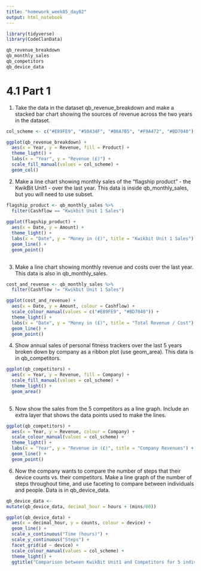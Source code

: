 ```yaml
---
title: "homework_week05_day02"
output: html_notebook
---
```


```r
library(tidyverse)
library(CodeClanData)
```

```r
qb_revenue_breakdown
qb_monthly_sales
qb_competitors
qb_device_data
```
# 4.1 Part 1

1. Take the data in the dataset qb_revenue_breakdown and make a stacked bar chart showing the sources of revenue across the two years in the dataset.
```r
col_scheme <- c("#E89FE9", "#50434F", "#B6A7B5", "#F9A472", "#BD7040")

ggplot(qb_revenue_breakdown) +
  aes(x = Year, y = Revenue, fill = Product) +
  theme_light() +
  labs(x = "Year", y = "Revenue (£)") +
  scale_fill_manual(values = col_scheme) +
  geom_col() 
```


2. Make a line chart showing monthly sales of the “flagship product” - the KwikBit Unit1 - over the last year. This data is inside qb_monthly_sales, but you will need to use subset.
```r
flagship_product <- qb_monthly_sales %>%
  filter(Cashflow == "Kwikbit Unit 1 Sales")
  
ggplot(flagship_product) +
  aes(x = Date, y = Amount) +
  theme_light() +
  labs(x = "Date", y = "Money in (£)", title = "Kwikbit Unit 1 Sales") +
  geom_line() +
  geom_point()
  
```


3. Make a line chart showing monthly revenue and costs over the last year. This data is also in qb_monthly_sales.

```r
cost_and_revenue <- qb_monthly_sales %>% 
  filter(Cashflow != "Kwikbit Unit 1 Sales")

ggplot(cost_and_revenue) +
  aes(x = Date, y = Amount, colour = Cashflow) +
  scale_colour_manual(values = c("#E89FE9", "#BD7040")) +
  theme_light() +
  labs(x = "Date", y = "Money in (£)", title = "Total Revenue / Cost") +
  geom_line() +
  geom_point()
```


4. Show annual sales of personal fitness trackers over the last 5 years broken down by company as a ribbon plot (use geom_area). This data is in qb_competitors.

```r
ggplot(qb_competitors) +
  aes(x = Year, y = Revenue, fill = Company) +
  scale_fill_manual(values = col_scheme) +
  theme_light() +
  geom_area() 
  
```


5. Now show the sales from the 5 competitors as a line graph. Include an extra layer that shows the data points used to make the lines.

```r
ggplot(qb_competitors) +
  aes(x = Year, y = Revenue, colour = Company) +
  scale_colour_manual(values = col_scheme) +
  theme_light() +
  labs(x = "Year", y = "Revenue in (£)", title = "Company Revenues") +
  geom_line() +
  geom_point()
```


6. Now the company wants to compare the number of steps that their device counts vs. their competitors. Make a line graph of the number of steps throughout time, and use faceting to compare between individuals and people. Data is in qb_device_data.

```r
qb_device_data <- 
mutate(qb_device_data, decimal_hour = hours + (mins/60))

ggplot(qb_device_data) +
  aes(x = decimal_hour, y = counts, colour = device) +
  geom_line() + 
  scale_x_continuous("Time (hours)") +
  scale_y_continuous("Steps") +
  facet_grid(id ~ device) +
  scale_colour_manual(values = col_scheme) +
  theme_light() +
  ggtitle("Comparison between KwikBit Unit1 and Competitors for 5 individuals")
  
```






